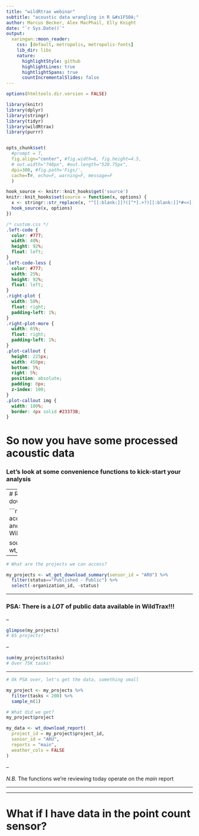 ```yaml
---
title: "wildRtrax webinar"
subtitle: "acoustic data wrangling in R &#x1F50A;"
author: Marcus Becker, Alex MacPhail, Elly Knight 
date: "`r Sys.Date()`"
output:
  xaringan::moon_reader:
    css: [default, metropolis, metropolis-fonts] 
    lib_dir: libs
    nature:
      highlightStyle: github
      highlightLines: true
      hightlightSpans: true
      countIncrementalSlides: false
---
```


```r

options(htmltools.dir.version = FALSE)

library(knitr)
library(dplyr)
library(stringr)
library(tidyr)
library(wildRtrax)
library(purrr)


opts_chunk$set(
  #prompt = T,
  fig.align="center", #fig.width=6, fig.height=4.5, 
  # out.width="748px", #out.length="520.75px",
  dpi=300, #fig.path='Figs/',
  cache=T#, echo=F, warning=F, message=F
  )

hook_source <- knitr::knit_hooks$get('source')
knitr::knit_hooks$set(source = function(x, options) {
  x <- stringr::str_replace(x, "^[[:blank:]]?([^*].+?)[[:blank:]]*#<<[[:blank:]]*$", "*\\1")
  hook_source(x, options)
})

```

```css
/* custom.css */
.left-code {
  color: #777;
  width: 40%;
  height: 92%;
  float: left;
}
.left-code-less {
  color: #777;
  width: 25%;
  height: 92%;
  float: left;
}
.right-plot {
  width: 58%;
  float: right;
  padding-left: 1%;
}
.right-plot-more {
  width: 65%;
  float: right;
  padding-left: 1%;
}
.plot-callout {
  height: 225px;
  width: 450px;
  bottom: 5%;
  right: 5%;
  position: absolute;
  padding: 0px;
  z-index: 100;
}
.plot-callout img {
  width: 100%;
  border: 4px solid #23373B;
}

```

# So now you have some processed acoustic data

### Let's look at some convenience functions to kick-start your analysis


---
# Recall: data download

```r

# Set our account details and login to WildTrax

source("login.R")
wt_auth()
```

--

```r

# What are the projects we can access?

my_projects <- wt_get_download_summary(sensor_id = "ARU") %>% 
  filter(status=="Published - Public") %>% 
  select(-organization_id, -status)
```

---

### PSA: There is a *LOT* of public data available in WildTrax!!!

--

```r

glimpse(my_projects)
# 65 projects!

```
--

```r

sum(my_projects$tasks)
# Over 75K tasks!

```

---

```r

# Ok PSA over, let's get the data, something small

my_project <- my_projects %>% 
  filter(tasks < 200) %>% 
  sample_n(1)

# What did we get?
my_project$project

my_data <- wt_download_report(
  project_id = my_project$project_id,
  sensor_id = "ARU",
  reports = "main",
  weather_cols = FALSE
)

```

--

*N.B.* The functions we're reviewing today operate on the *main* report

---



---
# What if I have data in the point count sensor?
